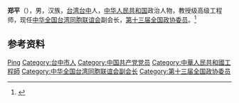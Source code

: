 {{Otheruses|other=名为郑平的其他人物|郑平}}

'''郑平'''（{{bd|1965年|}}），男，汉族，[[台湾|台湾]][[台中|台中]]人，[[中华人民共和国|中华人民共和国]]政治人物，教授级高级工程师，现任[[中华全国台湾同胞联谊会|中华全国台湾同胞联谊会]]副会长，[[第十三届全国政协委员|第十三届全国政协委员]]。<ref>{{Cite web|title=郑平|url=http://www.tailian.org.cn/zzld/zp/|accessdate=2020-07-27|work=全国台联|archiveurl=https://web.archive.org/web/20200727051051/http://www.tailian.org.cn/zzld/zp/|archivedate=2020-07-27}}</ref>

== 参考资料 ==
{{reflist}}

{{中国人物小作品}}
{{中华全国台湾同胞联谊会第十届理事会}}

{{Authority control}}
{{DEFAULTSORT:Zheng郑}}
[[Category:郑姓|Ping]]
[[Category:台中市人|Category:台中市人]]
[[Category:中国共产党党员|Category:中国共产党党员]]
[[Category:中華人民共和國工程師|Category:中華人民共和國工程師]]
[[Category:中华全国台湾同胞联谊会副会长|Category:中华全国台湾同胞联谊会副会长]]
[[Category:第十三届全国政协委员|Category:第十三届全国政协委员]]